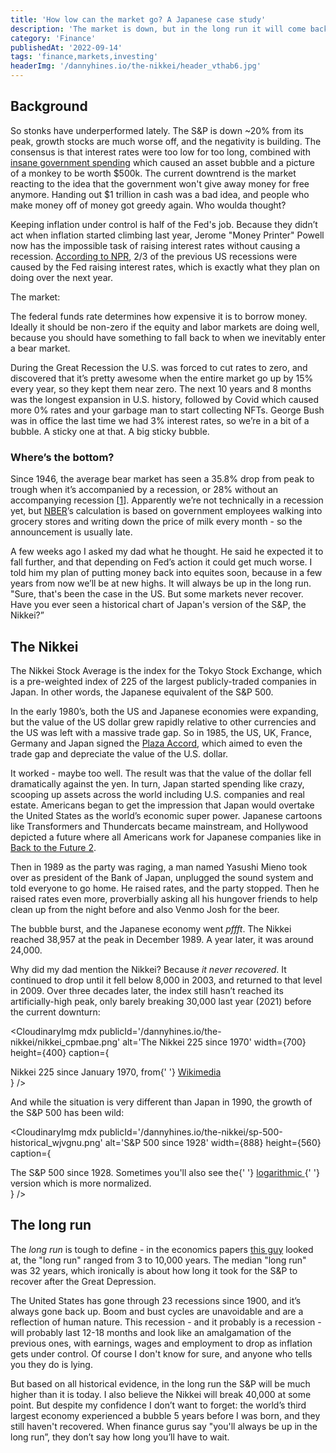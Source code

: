 ```yaml
---
title: 'How low can the market go? A Japanese case study'
description: 'The market is down, but in the long run it will come back up, right?'
category: 'Finance'
publishedAt: '2022-09-14'
tags: 'finance,markets,investing'
headerImg: '/dannyhines.io/the-nikkei/header_vthab6.jpg'
---
```


<CloudinaryImg
  mdx
  publicId='/dannyhines.io/the-nikkei/header_vthab6.jpg'
  alt='Header'
  width={5919}
  height={3946}
/>

## Background

So stonks have underperformed lately. The S&P is down ~20% from its peak, growth stocks are
much worse off, and the negativity is building. The consensus is that interest rates were
too low for too long, combined with
[insane government spending](https://fred.stlouisfed.org/series/M1SL) which caused an asset
bubble and a picture of a monkey to be worth $500k. The current downtrend is the market
reacting to the idea that the government won't give away money for free anymore. Handing out
$1 trillion in cash was a bad idea, and people who make money off of money got greedy again.
Who woulda thought?

Keeping inflation under control is half of the Fed's job. Because they didn’t act when
inflation started climbing last year, Jerome "Money Printer" Powell now has the impossible
task of raising interest rates without causing a recession.
[According to NPR](https://www.npr.org/2022/07/24/1112770581/inflation-recession-soft-landing-rates-jobs-fed),
2/3 of the previous US recessions were caused by the Fed raising interest rates, which is
exactly what they plan on doing over the next year.

The market:

<CloudinaryImg
  mdx
  publicId='/dannyhines.io/the-nikkei/i-can-go-lower_riockd.gif'
  alt='I can go lower meme'
  width={500}
  height={278}
/>

The federal funds rate determines how expensive it is to borrow money. Ideally it should be
non-zero if the equity and labor markets are doing well, because you should have something
to fall back to when we inevitably enter a bear market.

During the Great Recession the U.S. was forced to cut rates to zero, and discovered that
it’s pretty awesome when the entire market go up by 15% every year, so they kept them near
zero. The next 10 years and 8 months was the longest expansion in U.S. history, followed by
Covid which caused more 0% rates and your garbage man to start collecting NFTs. George Bush
was in office the last time we had 3% interest rates, so we’re in a bit of a bubble. A
sticky one at that. A big sticky bubble.

<CloudinaryImg
  mdx
  publicId='/dannyhines.io/the-nikkei/fed-funds-rate_ns6gj5.png'
  alt='Fed Funds rate since 1965'
  width={1167}
  height={436}
/>

### Where’s the bottom?

Since 1946, the average bear market has seen a 35.8% drop from peak to trough when it’s
accompanied by a recession, or 28% without an accompanying recession
[[1](https://www.wellsfargo.com/investment-institute/investment-strategy-report/)].
Apparently we’re not technically in a recession yet, but [NBER](https://www.nber.org/)’s
calculation is based on government employees walking into grocery stores and writing down
the price of milk every month - so the announcement is usually late.

A few weeks ago I asked my dad what he thought. He said he expected it to fall further, and
that depending on Fed’s action it could get much worse. I told him my plan of putting money
back into equites soon, because in a few years from now we’ll be at new highs. It will
always be up in the long run. "Sure, that's been the case in the US. But some markets never
recover. Have you ever seen a historical chart of Japan's version of the S&P, the Nikkei?”

## **The Nikkei**

The Nikkei Stock Average is the index for the Tokyo Stock Exchange, which is a pre-weighted
index of 225 of the largest publicly-traded companies in Japan. In other words, the Japanese
equivalent of the S&P 500.

In the early 1980’s, both the US and Japanese economies were expanding, but the value of the
US dollar grew rapidly relative to other currencies and the US was left with a massive trade
gap. So in 1985, the US, UK, France, Germany and Japan signed the
[Plaza Accord](https://en.wikipedia.org/wiki/Plaza_Accord), which aimed to even the trade
gap and depreciate the value of the U.S. dollar.

<MdxRow>
  <MdxCol>
    <CloudinaryImg
      mdx
      publicId='/dannyhines.io/the-nikkei/us-japan-trade-gap_w7y8nb.png'
      alt='US Japan trade deficit'
      width={590}
      height={354}
      caption='U.S. trade deficit from 1980-86'
    />
  </MdxCol>
  <MdxCol>
    <CloudinaryImg
      mdx
      publicId='/dannyhines.io/the-nikkei/us-yen_phnbv7.png'
      alt='US Yen exchange rate'
      width={590}
      height={354}
      caption='U.S. / Yen exchange rate from 1980-86'
    />
  </MdxCol>
</MdxRow>

It worked - maybe too well. The result was that the value of the dollar fell dramatically
against the yen. In turn, Japan started spending like crazy, scooping up assets across the
world including U.S. companies and real estate. Americans began to get the impression that
Japan would overtake the United States as the world’s economic super power. Japanese
cartoons like Transformers and Thundercats became mainstream, and Hollywood depicted a
future where all Americans work for Japanese companies like in
[Back to the Future 2](https://www.youtube.com/watch?v=UlEFqR4SaVA).

<CloudinaryImg
  mdx
  publicId='/dannyhines.io/the-nikkei/japan-buying-spree_tm6e5y.png'
  alt='Japan buying spree'
  width={1691}
  height={756}
/>

Then in 1989 as the party was raging, a man named Yasushi Mieno took over as president of
the Bank of Japan, unplugged the sound system and told everyone to go home. He raised rates,
and the party stopped. Then he raised rates even more, proverbially asking all his hungover
friends to help clean up from the night before and also Venmo Josh for the beer.

The bubble burst, and the Japanese economy went _pffft_. The Nikkei reached 38,957 at the
peak in December 1989. A year later, it was around 24,000.

Why did my dad mention the Nikkei? Because _it never recovered_. It continued to drop until
it fell below 8,000 in 2003, and returned to that level in 2009. Over three decades later,
the index still hasn’t reached its artificially-high peak, only barely breaking 30,000 last
year (2021) before the current downturn:

<CloudinaryImg
  mdx
  publicId='/dannyhines.io/the-nikkei/nikkei_cpmbae.png'
  alt='The Nikkei 225 since 1970'
  width={700}
  height={400}
  caption={
    <figcaption>
      Nikkei 225 since January 1970, from{' '}
      <a href='https://commons.wikimedia.org/wiki/File:Nikkei_225(1970-).svg'>Wikimedia</a>
    </figcaption>
  }
/>

And while the situation is very different than Japan in 1990, the growth of the S&P 500 has
been wild:

<CloudinaryImg
  mdx
  publicId='/dannyhines.io/the-nikkei/sp-500-historical_wjvgnu.png'
  alt='S&P 500 since 1928'
  width={888}
  height={560}
  caption={
    <figcaption>
      The S&P 500 since 1928. Sometimes you'll also see the{' '}
      <a href='https://www.macrotrends.net/2324/sp-500-historical-chart-data'>
        logarithmic
      </a>{' '}
      version which is more normalized.
    </figcaption>
  }
/>

## The long run

The _long run_ is tough to define - in the economics papers
[this guy](https://blogs.worldbank.org/impactevaluations/how-long-long-run) looked at, the
"long run" ranged from 3 to 10,000 years. The median "long run" was 32 years, which
ironically is about how long it took for the S&P to recover after the Great Depression.

The United States has gone through 23 recessions since 1900, and it’s always gone back up.
Boom and bust cycles are unavoidable and are a reflection of human nature. This recession -
and it probably is a recession - will probably last 12-18 months and look like an
amalgamation of the previous ones, with earnings, wages and employment to drop as inflation
gets under control. Of course I don't know for sure, and anyone who tells you they do is
lying.

But based on all historical evidence, in the long run the S&P will be much higher than it is
today. I also believe the Nikkei will break 40,000 at some point. But despite my confidence
I don’t want to forget: the world’s third largest economy experienced a bubble 5 years
before I was born, and they still haven't recovered. When finance gurus say "you'll always
be up in the long run”, they don’t say how long you’ll have to wait.
